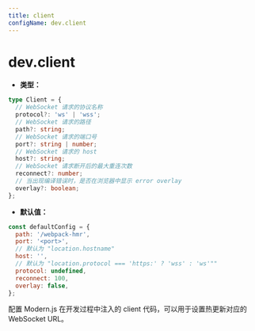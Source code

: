 ```yaml
---
title: client
configName: dev.client
---
```


# dev.client

- **类型：**

```ts
type Client = {
  // WebSocket 请求的协议名称
  protocol?: 'ws' | 'wss';
  // WebSocket 请求的路径
  path?: string;
  // WebSocket 请求的端口号
  port?: string | number;
  // WebSocket 请求的 host
  host?: string;
  // WebSocket 请求断开后的最大重连次数
  reconnect?: number;
  // 当出现编译错误时，是否在浏览器中显示 error overlay
  overlay?: boolean;
};
```

- **默认值：**

```js
const defaultConfig = {
  path: '/webpack-hmr',
  port: '<port>',
  // 默认为 "location.hostname"
  host: '',
  // 默认为 "location.protocol === 'https:' ? 'wss' : 'ws'""
  protocol: undefined,
  reconnect: 100,
  overlay: false,
};
```

配置 Modern.js 在开发过程中注入的 client 代码，可以用于设置热更新对应的 WebSocket URL。


<RsbuildConfig configName="dev.client" />
